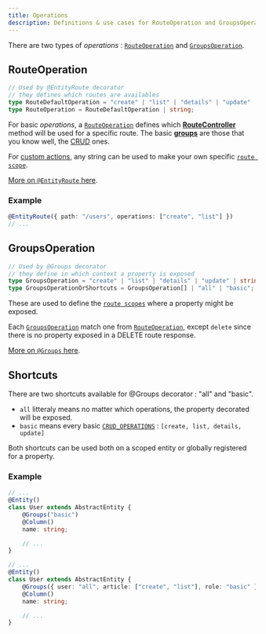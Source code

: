 ```yaml
---
title: Operations
description: Definitions & use cases for RouteOperation and GroupsOperation.
---
```


There are two types of _operations_ : [`RouteOperation`](/definitions#routeoperation) and
[`GroupsOperation`](/definitions#groupsoperation).

## RouteOperation

```typescript
// Used by @EntityRoute decorator
// they defines which routes are availables
type RouteDefaultOperation = "create" | "list" | "details" | "update" | "delete";
type RouteOperation = RouteDefaultOperation | string;
```

For basic _operations_, a [`RouteOperation`](/definitions#routeoperation) defines which
[**RouteController**](/definitions/classes/routecontroller) method will be used for a specific route. The basic
[**groups**](/groups/) are those that you know well, the [CRUD](/definitions#groupsoperation) ones.

For [custom actions](/docref), any string can be used to make your own specific
[`route scope`](/entity-routes/route-scope).

[More on `@EntityRoute` here](/entity-routes/entity-router).

### Example

```ts
@EntityRoute({ path: "/users", operations: ["create", "list"] })
// ...
```

## GroupsOperation

```typescript
// Used by @Groups decorator
// they define in which context a property is exposed
type GroupsOperation = "create" | "list" | "details" | "update" | string;
type GroupsOperationOrShortcuts = GroupsOperation[] | "all" | "basic";
```

These are used to define the [`route scopes`](/entity-routes/route-scope/) where a property might be exposed.

<Info>


Each [`GroupsOperation`](/definitions#groupsoperation) match one from [`RouteOperation`](/definitions#routeoperation),
except `delete` since there is no property exposed in a DELETE route response.

</Info>


[More on `@Groups` here](/entity-routes/entity-router).

## Shortcuts

There are two shortcuts available for @Groups decorator : "all" and "basic".

-   `all` litteraly means no matter which operations, the property decorated will be exposed.
-   `basic` means every basic [`CRUD_OPERATIONS`](/definitions#const-crud_operations) :
    `[create, list, details, update]`

Both shortcuts can be used both on a scoped entity or globally registered for a property.

### Example

```ts bottomLeft="Global"
// ...
@Entity()
class User extends AbstractEntity {
    @Groups("basic")
    @Column()
    name: string;

    // ...
}
```

```ts bottomLeft="Scoped"
// ...
@Entity()
class User extends AbstractEntity {
    @Groups({ user: "all", article: ["create", "list"], role: "basic" })
    @Column()
    name: string;

    // ...
}
```
